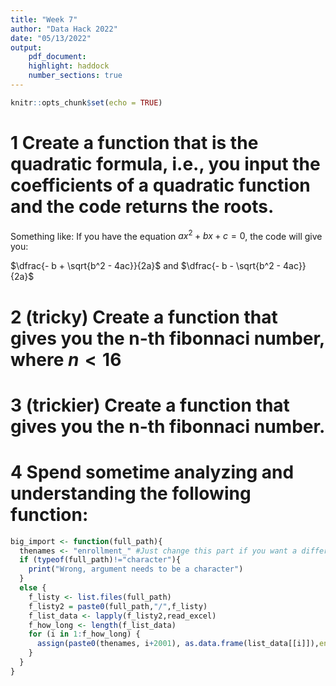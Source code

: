 ```yaml
---
title: "Week 7"
author: "Data Hack 2022"
date: "05/13/2022"
output:
    pdf_document:
    highlight: haddock
    number_sections: true
---
```


```r
knitr::opts_chunk$set(echo = TRUE)
```


# 1 Create a function that is the quadratic formula, i.e., you input the coefficients of a quadratic function and the code returns the roots.

Something like: If you have the equation $ax^2 + bx + c = 0$, the code will give you:

$\dfrac{- b + \sqrt{b^2 - 4ac}}{2a}$ and  $\dfrac{- b - \sqrt{b^2 - 4ac}}{2a}$

# 2 (tricky) Create a function that gives you the n-th fibonnaci number, where $n < 16$

# 3 (trickier) Create a function that gives you the n-th fibonnaci number.

# 4 Spend sometime analyzing and understanding the following function:

```r
big_import <- function(full_path){
  thenames <- "enrollment_" #Just change this part if you want a different name
  if (typeof(full_path)!="character"){
    print("Wrong, argument needs to be a character")
  }
  else {
    f_listy <- list.files(full_path)
    f_listy2 = paste0(full_path,"/",f_listy)
    f_list_data <- lapply(f_listy2,read_excel)
    f_how_long <- length(f_list_data)
    for (i in 1:f_how_long) {
      assign(paste0(thenames, i+2001), as.data.frame(list_data[[i]]),envir = .GlobalEnv)
    }
  }
}
```






